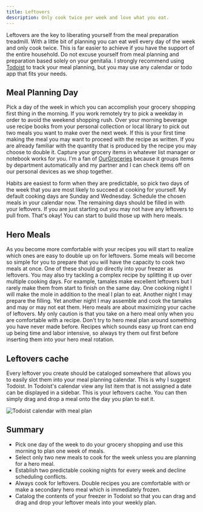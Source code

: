 ```yaml
---
title: Leftovers
description: Only cook twice per week and love what you eat.
---
```



Leftovers are the key to liberating yourself from the meal preparation treadmill. With a little bit of planning you can eat well every day of the week and only cook twice. This is far easier to achieve if you have the support of the entire household. Do not excuse yourself from meal planning and preparation based solely on your genitalia. I strongly recommend using [Todoist](https://www.todoist.com/) to track your meal planning, but you may use any calendar or todo app that fits your needs.

## Meal Planning Day

Pick a day of the week in which you can accomplish your grocery shopping first thing in the morning. If you work remotely try to pick a weekday in order to avoid the weekend shopping rush. Over your morning beverage use recipe books from your personal collection or local library to pick out two meals you want to make over the next week. If this is your first time making the meal you may want to proceed with the recipe as written. If you are already familiar with the quantity that is produced by the recipe you may choose to double it. Capture your grocery items in whatever list manager or notebook works for you. I'm a fan of [OurGroceries](https://www.ourgroceries.com) because it groups items by department automatically and my partner and I can check items off on our personal devices as we shop together.

Habits are easiest to form when they are predictable, so pick two days of the week that you are most likely to succeed at cooking for yourself. My default cooking days are Sunday and Wednesday. Schedule the chosen meals in your calendar now. The remaining days should be filled in with your leftovers. If you are just starting out you may not have any leftovers to pull from. That's okay! You can start to build those up with hero meals.

## Hero Meals

As you become more comfortable with your recipes you will start to realize which ones are easy to double up on for leftovers. Some meals will become so simple for you to prepare that you will have the capacity to cook two meals at once. One of these should go directly into your freezer as leftovers. You may also try tackling a complex recipe by splitting it up over multiple cooking days. For example, tamales make excellent leftovers but I rarely make them from start to finish on the same day. One cooking night I will make the mole in addition to the meal I plan to eat. Another night I may prepare the filling. Yet another night I may assemble and cook the tamales and may or may not eat them. Hero meals are about maximizing your cache of leftovers. My only caution is that you take on a hero meal only when you are comfortable with a recipe. Don't try to hero meal plan around something you have never made before. Recipes which sounds easy up front can end up being time and labor intensive, so always try them out first before inserting them into your hero meal rotation.

## Leftovers cache

Every leftover you create should be cataloged somewhere that allows you to easily slot them into your meal planning calendar. This is why I suggest Todoist. In Todoist's calendar view any list item that is not assigned a date can be displayed in a sidebar. This is your leftovers cache. You can then simply drag and drop a meal onto the day you plan to eat it.

<Image src={todoistImg} alt="Todoist calendar with meal plan" />

## Summary

- Pick one day of the week to do your grocery shopping and use this morning to plan one week of meals.
- Select only two new meals to cook for the week unless you are planning for a hero meal.
- Establish two predictable cooking nights for every week and decline scheduling conflicts.
- Always cook for leftovers. Double recipes you are comfortable with or make a secondary hero meal which is immediately frozen.
- Catalog the contents of your freezer in Todoist so that you can drag and drag and drop your leftover meals into your weekly plan.
